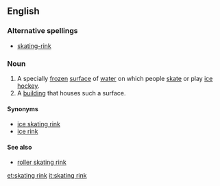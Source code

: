 ==English==

===Alternative spellings===
*[[skating-rink]]

===Noun===
{{en-noun|sg=[[skating]] [[rink]]}}

# A specially [[frozen]] [[surface]] of [[water]] on which people [[skate]] or play [[ice hockey]].
# A [[building]] that houses such a surface.

====Synonyms====
*[[ice skating rink]]
*[[ice rink]]

====See also====
*[[roller skating rink]]

[[et:skating rink]]
[[it:skating rink]]